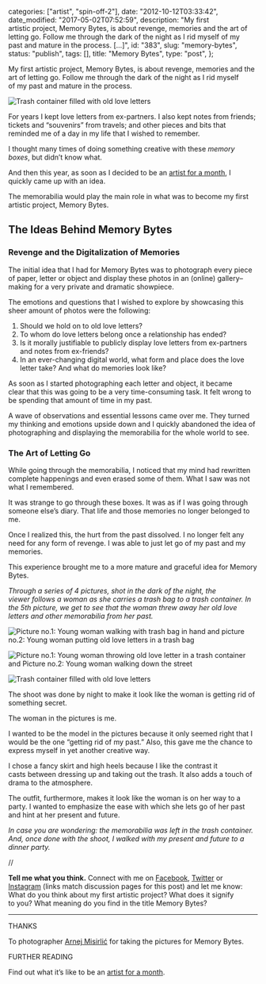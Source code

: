
  categories: ["artist", "spin-off-2"],
  date: "2012-10-12T03:33:42",
  date_modified: "2017-05-02T07:52:59",
  description:
    "My first artistic project, Memory Bytes, is about revenge, memories and the art of letting go. Follow me through the dark of the night as I rid myself of my past and mature in the process. […]",
  id: "383",
  slug: "memory-bytes",
  status: "publish",
  tags: [],
  title: "Memory Bytes",
  type: "post",
};


My first artistic project, Memory Bytes, is about revenge, memories and the art of letting go. Follow me through the dark of the night as I rid myself of my past and mature in the process.

![Trash container filled with old love letters](/pages/tsop/posts/memory-bytes/memory-bytes_5.jpg)

For years I kept love letters from ex-partners. I also kept notes from friends; tickets and “souvenirs” from travels; and other pieces and bits that reminded me of a day in my life that I wished to remember.

I thought many times of doing something creative with these _memory boxes_, but didn’t know what.

And then this year, as soon as I decided to be an [artist for a month](/tsop/posts/artist-month), I quickly came up with an idea.

The memorabilia would play the main role in what was to become my first artistic project, Memory Bytes.

## The Ideas Behind Memory Bytes

### Revenge and the Digitalization of Memories

The initial idea that I had for Memory Bytes was to photograph every piece of paper, letter or object and display these photos in an (online) gallery–making for a very private and dramatic showpiece.

The emotions and questions that I wished to explore by showcasing this sheer amount of photos were the following:

1. Should we hold on to old love letters?
2. To whom do love letters belong once a relationship has ended?
3. Is it morally justifiable to publicly display love letters from ex-partners and notes from ex-friends?
4. In an ever-changing digital world, what form and place does the love letter take? And what do memories look like?

As soon as I started photographing each letter and object, it became clear that this was going to be a very time-consuming task. It felt wrong to be spending that amount of time in my past.

A wave of observations and essential lessons came over me. They turned my thinking and emotions upside down and I quickly abandoned the idea of photographing and displaying the memorabilia for the whole world to see.

### The Art of Letting Go

While going through the memorabilia, I noticed that my mind had rewritten complete happenings and even erased some of them. What I saw was not what I remembered.

It was strange to go through these boxes. It was as if I was going through someone else’s diary. That life and those memories no longer belonged to me.

Once I realized this, the hurt from the past dissolved. I no longer felt any need for any form of revenge. I was able to just let go of my past and my memories.

This experience brought me to a more mature and graceful idea for Memory Bytes.

_Through a series of 4 pictures, shot in the dark of the night, the viewer follows a woman as she carries a trash bag to a trash container. In the 5th picture, we get to see that the woman threw away her old love letters and other memorabilia from her past._

![Picture no.1: Young woman walking with trash bag in hand and picture no.2: Young woman putting old love letters in a trash bag](/pages/tsop/posts/memory-bytes/Memory-Bytes_pt1.png)

![Picture no.1: Young woman throwing old love letter in a trash container and Picture no.2: Young woman walking down the street](/pages/tsop/posts/memory-bytes/Memory-Bytes_pt2.png)

![Trash container filled with old love letters](/pages/tsop/posts/memory-bytes/memory-bytes_5.jpg)

The shoot was done by night to make it look like the woman is getting rid of something secret.

The woman in the pictures is me.

I wanted to be the model in the pictures because it only seemed right that I would be the one “getting rid of my past.” Also, this gave me the chance to express myself in yet another creative way.

I chose a fancy skirt and high heels because I like the contrast it casts between dressing up and taking out the trash. It also adds a touch of drama to the atmosphere.

The outfit, furthermore, makes it look like the woman is on her way to a party. I wanted to emphasize the ease with which she lets go of her past and hint at her present and future.

_In case you are wondering: the memorabilia was left in the trash container. And, once done with the shoot, I walked with my present and future to a dinner party._

//

**Tell me what you think.** Connect with me on [Facebook](https://www.facebook.com/thespinoffproject/photos/a.823173531047867.1073741829.443190319046192/823173547714532/), [Twitter](https://twitter.com/mirhamasala/status/522369498557722624) or [Instagram](http://instagram.com/p/vL6ra_kyLc/) (links match discussion pages for this post) and let me know: What do you think about my first artistic project? What does it signify to you? What meaning do you find in the title Memory Bytes?

---

THANKS

To photographer [Arnej Misirlić](http://www.amphoto.ba/) for taking the pictures for Memory Bytes.

FURTHER READING

Find out what it’s like to be an [artist for a month](/tsop/posts/artist-month).
